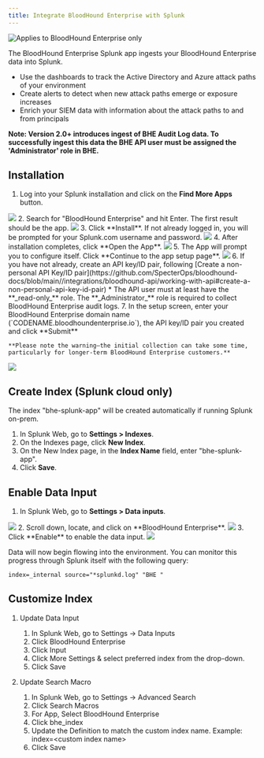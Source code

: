 ---
title: Integrate BloodHound Enterprise with Splunk
---

<img noZoom src="/assets/enterprise-edition-pill-tag.svg" alt="Applies to BloodHound Enterprise only"/>

The BloodHound Enterprise Splunk app ingests your BloodHound Enterprise data into Splunk.

* Use the dashboards to track the Active Directory and Azure attack paths of your environment
* Create alerts to detect when new attack paths emerge or exposure increases
* Enrich your SIEM data with information about the attack paths to and from principals

**Note: Version 2.0+ introduces ingest of BHE Audit Log data. To successfully ingest this data the BHE API user must be assigned the 'Administrator' role in BHE.**

## Installation

1.  Log into your Splunk installation and click on the **Find More Apps** button.
<Frame>
  <img src="/assets/image1-9.png"/>
</Frame>
2.  Search for "BloodHound Enterprise" and hit Enter. The first result should be the app.
<Frame>
  <img src="/assets/image1-10.png"/>
</Frame>
3.  Click **Install**. If not already logged in, you will be prompted for your Splunk.com username and password.
<Frame>
  <img src="/assets/image1-11.png"/>
</Frame>
4.  After installation completes, click **Open the App**.
<Frame>
  <img src="/assets/image1-12.png"/>
</Frame>
5.  The App will prompt you to configure itself. Click **Continue to the app setup page**.
<Frame>
  <img src="/assets/image1-13.png"/>
</Frame>
6.  If you have not already, create an API key/ID pair, following [Create a non-personal API Key/ID pair](https://github.com/SpecterOps/bloodhound-docs/blob/main//integrations/bloodhound-api/working-with-api#create-a-non-personal-api-key-id-pair)
    * The API user must at least have the **_read-only_** role. The **_Administrator_** role is required to collect BloodHound Enterprise audit logs.
7.  In the setup screen, enter your BloodHound Enterprise domain name (`CODENAME.bloodhoundenterprise.io`), the API key/ID pair you created and click **Submit**

    **Please note the warning—the initial collection can take some time, particularly for longer-term BloodHound Enterprise customers.**
<Frame>
  <img src="/assets/image1-14.png"/>
</Frame>

## Create Index (Splunk cloud only)

The index "bhe-splunk-app" will be created automatically if running Splunk on-prem.

1.  In Splunk Web, go to **Settings > Indexes**.
2.  On the Indexes page, click **New Index**.
3.  On the New Index page, in the **Index Name** field, enter "bhe-splunk-app".
4.  Click **Save**.

## Enable Data Input

1.  In Splunk Web, go to **Settings > Data inputs**.
<Frame>
  <img src="/assets/image1-15.png"/>
</Frame>
2.  Scroll down, locate, and click on **BloodHound Enterprise**.
<Frame>
  <img src="/assets/image1-16.png"/>
</Frame>
3.  Click **Enable** to enable the data input.
<Frame>
  <img src="/assets/image1-17.png"/>
</Frame>

Data will now begin flowing into the environment. You can monitor this progress through Splunk itself with the following query:

```
index=_internal source="*splunkd.log" "BHE "
```

## Customize Index

1.  Update Data Input
    1.  In Splunk Web, go to Settings -> Data Inputs
    2.  Click BloodHound Enterprise
    3.  Click Input
    4.  Click More Settings & select preferred index from the drop-down.
    5.  Click Save

2.  Update Search Macro
    1.  In Splunk Web, go to Settings -> Advanced Search
    2.  Click Search Macros
    3.  For App, Select BloodHound Enterprise
    4.  Click bhe_index
    5.  Update the Definition to match the custom index name.
        Example: index=&lt;custom index name&gt;
    6.  Click Save
